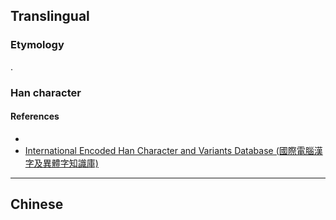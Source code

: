 {{also|涇}}
{{character info}}
==Translingual==

===Etymology===
{{Han simp|涇|f=巠|t=𢀖}}.

===Han character===
{{Han char|rn=85|rad=水|as=5|sn=8|canj=ENOM|four=37112|ids=⿰氵𢀖}}

====References====
* {{Han ref|hdz=31599.03|uh=6CFE}}
* [http://chardb.iis.sinica.edu.tw/char/14641 International Encoded Han Character and Variants Database (國際電腦漢字及異體字知識庫)]

----

==Chinese==
{{zh-see|涇}}